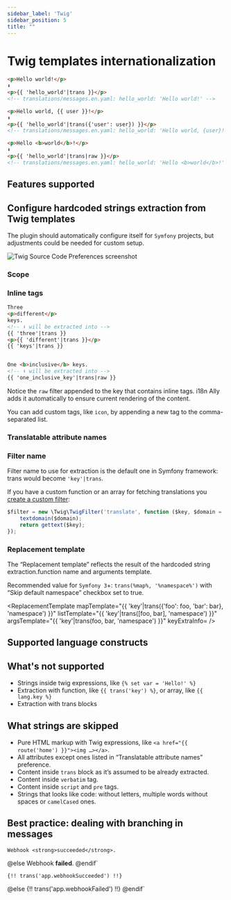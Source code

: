 ```yaml
---
sidebar_label: 'Twig'
sidebar_position: 5
title: ""
---
```




# Twig templates internationalization
```html
<p>Hello world!</p>
⬇
<p>{{ 'hello_world'|trans }}</p>
<!-- translations/messages.en.yaml: hello_world: 'Hello world!' -->

<p>Hello world, {{ user }}!</p>
⬇
<p>{{ 'hello_world'|trans({'user': user}) }}</p>
<!-- translations/messages.en.yaml: hello_world: 'Hello world, {user}!' -->

<p>Hello <b>world</b>!</p>
⬇
<p>{{ 'hello_world'|trans|raw }}</p>
<!-- translations/messages.en.yaml: hello_world: 'Hello <b>world</b>!' -->
```

## Features supported
<SupportedFeatures/>

## Configure hardcoded strings extraction from Twig templates

The plugin should automatically configure itself for `Symfony` projects, but adjustments could be needed for custom setup.

![Twig Source Code Preferences screenshot](assets/twig-preferences.png)

### Scope
<Scope fileName=".twig"/>

### Inline tags
<InlineTags/>

```html
Three
<p>different</p>
keys.
<!-- ⬇ will be extracted into -->
{{ 'three'|trans }}
<p>{{ 'different'|trans }}</p>
{{ 'keys'|trans }}


One <b>inclusive</b> keys.
<!-- ⬇ will be extracted into -->
{{ 'one_inclusive_key'|trans|raw }}
```
Notice the `raw` filter appended to the key that contains inline tags. i18n Ally adds it automatically to ensure current rendering of the content.

You can add custom tags, like `icon`, by appending a new tag to the comma-separated list.

### Translatable attribute names
<TranslatableAttribute/>

### Filter name
Filter name to use for extraction is the default one in Symfony framework: trans would become `'key'|trans`.

If you have a custom function or an array for fetching translations you [create a custom filter](https://twig.symfony.com/doc/3.x/advanced.html#filters):

```jsx
$filter = new \Twig\TwigFilter('translate', function ($key, $domain = 'messages') {
    textdomain($domain);
    return gettext($key);
});
```

### Replacement template
The “Replacement template” reflects the result of the hardcoded string extraction.function name and arguments template.

Recommended value for `Symfony 3`+: `trans(%map%, '%namespace%')`
with “Skip default namespace” checkbox set to true.

<ReplacementTemplate mapTemplate="{{ 'key'|trans({'foo': foo, 'bar': bar}, 'namespace') }}"
                     listTemplate="{{ 'key'|trans([foo, bar], 'namespace') }}"
                     argsTemplate="{{ 'key'|trans(foo, bar, 'namespace') }}"
                     keyExtraInfo=<NotSupported name="%key%"/>
/>

## Supported language constructs
<SupportedConstructs/>

## What's not supported
 - Strings inside twig expressions, like `{% set var = 'Hello!' %}`
 - Extraction with function, like `{{ trans('key') %}`, or array, like `{{ lang.key %}`
 - Extraction with trans blocks


## What strings are skipped
 - Pure HTML markup with Twig expressions, like `<a href="{{ route('home') }}"><img …></a>`.
 - All attributes except ones listed in “Translatable attribute names” preference.
 - Content inside `trans` block as it’s assumed to be already extracted.
 - Content inside `verbatim` tag.
 - Content inside `script` and `pre` tags.
 - Strings that looks like code: without letters, multiple words without spaces or `camelCased` ones.

## Best practice: dealing with branching in messages



    Webhook <strong>succeeded</strong>.
@else
    Webhook <strong>failed</strong>.
@endif`

    {!! trans('app.webhookSucceeded') !!}
@else
    {!! trans('app.webhookFailed') !!}
@endif`

<BestPractises firstBlock={firstBlock} firstStep={firstStep} secondStep={secondStep}/>


